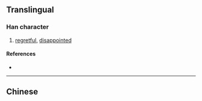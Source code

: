 {{also|憮}}
{{character info}}
==Translingual==

===Han character===
{{Han char|rn=61|rad=心|as=04|sn=7|four=|canj=PMKU|ids=⿰忄无}}

# [[regretful]], [[disappointed]]

====References====
* {{Han ref|kx=0379.071|hdz=42275.110|uh=6003|ud=24579}}

----

==Chinese==
{{zh-see|憮}}